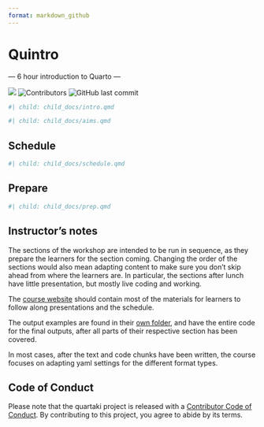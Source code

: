 ```yaml
---
format: markdown_github
---
```


# Quintro

--- 6 hour introduction to Quarto ---

<!-- badges: start -->

[![](https://github.com/drmowinckels/quartaki/actions/workflows/publish.yaml/badge.svg)](https://github.com/drmowinckels/quartaki/actions/workflows/publish.yaml) ![Contributors](https://img.shields.io/github/contributors/drmowinckels/quartaki) ![GitHub last commit](https://img.shields.io/github/last-commit/drmowinckels/quartaki)

<!-- badges: end -->

```r
#| child: child_docs/intro.qmd
```

```r
#| child: child_docs/aims.qmd
```

## Schedule

```r
#| child: child_docs/schedule.qmd
```

## Prepare

```r
#| child: child_docs/prep.qmd
```

## Instructor's notes

The sections of the workshop are intended to be run in sequence, as they prepare the learners for the section coming.
Changing the order of the sections would also mean adapting content to make sure you don't skip ahead from where the learners are.
In particular, the sections after lunch have little presentation, but mostly live coding and working.

The [course website](https://drmowinckels.github.io/quartaki/) should contain most of the materials for learners to follow along presentations and the schedule.

The output examples are found in their [own folder](examples), and have the entire code for the final outputs, after all parts of their respective section has been covered.

In most cases, after the text and code chunks have been written, the course focuses on adapting yaml settings for the different format types.

## Code of Conduct

Please note that the quartaki project is released with a [Contributor Code of Conduct](https://contributor-covenant.org/version/2/1/CODE_OF_CONDUCT.html).
By contributing to this project, you agree to abide by its terms.
